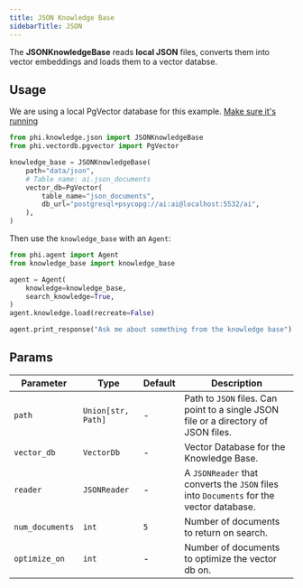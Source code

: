 ```yaml
---
title: JSON Knowledge Base
sidebarTitle: JSON
---
```


The **JSONKnowledgeBase** reads **local JSON** files, converts them into vector embeddings and loads them to a vector databse.

## Usage

<Note>

We are using a local PgVector database for this example. [Make sure it's running](https://docs.phidata.com/vectordb/pgvector)

</Note>

```python knowledge_base.py
from phi.knowledge.json import JSONKnowledgeBase
from phi.vectordb.pgvector import PgVector

knowledge_base = JSONKnowledgeBase(
    path="data/json",
    # Table name: ai.json_documents
    vector_db=PgVector(
        table_name="json_documents",
        db_url="postgresql+psycopg://ai:ai@localhost:5532/ai",
    ),
)
```

Then use the `knowledge_base` with an `Agent`:

```python agent.py
from phi.agent import Agent
from knowledge_base import knowledge_base

agent = Agent(
    knowledge=knowledge_base,
    search_knowledge=True,
)
agent.knowledge.load(recreate=False)

agent.print_response("Ask me about something from the knowledge base")
```

## Params

| Parameter       | Type               | Default | Description                                                                             |
| --------------- | ------------------ | ------- | --------------------------------------------------------------------------------------- |
| `path`          | `Union[str, Path]` | -       | Path to `JSON` files. Can point to a single JSON file or a directory of JSON files.     |
| `vector_db`     | `VectorDb`         | -       | Vector Database for the Knowledge Base.                                                 |
| `reader`        | `JSONReader`       | -       | A `JSONReader` that converts the `JSON` files into `Documents` for the vector database. |
| `num_documents` | `int`              | `5`     | Number of documents to return on search.                                                |
| `optimize_on`   | `int`              | -       | Number of documents to optimize the vector db on.                                       |
